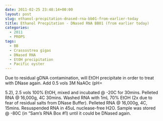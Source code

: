 ```yaml
---
date: 2011-02-25 23:48:14+00:00
layout: post
slug: ethanol-precpitation-dnased-rna-bb01-from-earlier-today
title: Ethanol Precpitation - DNased RNA BB01 (from earlier today)
categories:
  - 2011
  - PROPS
tags:
  - BB
  - Crassostrea gigas
  - DNased RNA
  - EtOH precipitation
  - Pacific oyster
---
```


Due to residual gDNA contamination, will EtOH precipitate in order to treat with DNase again. Add 0.5 vols 3M NaAOc (pH=

5.2), 2.5 vols 100% EtOH, mixed and incubated @ -20C for 30mins. Pelleted RNA @ 16,000g, 4C 30mins. Washed RNA with 1mL 70% EtOH (2x due to fear of residual salts from DNase Buffer). Pelleted RNA @ 16,000g, 4C, 15mins. Resuspended RNA in 45uL nuclease-free H2O. Sample was stored @ -80C (in "Sam's RNA Box #1) until it could be DNased again.
